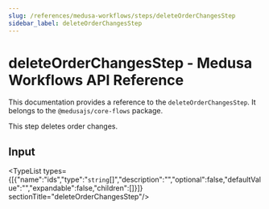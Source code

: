 ```yaml
---
slug: /references/medusa-workflows/steps/deleteOrderChangesStep
sidebar_label: deleteOrderChangesStep
---
```



# deleteOrderChangesStep - Medusa Workflows API Reference

This documentation provides a reference to the `deleteOrderChangesStep`. It belongs to the `@medusajs/core-flows` package.

This step deletes order changes.

## Input

<TypeList types={[{"name":"ids","type":"`string`[]","description":"","optional":false,"defaultValue":"","expandable":false,"children":[]}]}  sectionTitle="deleteOrderChangesStep"/>
